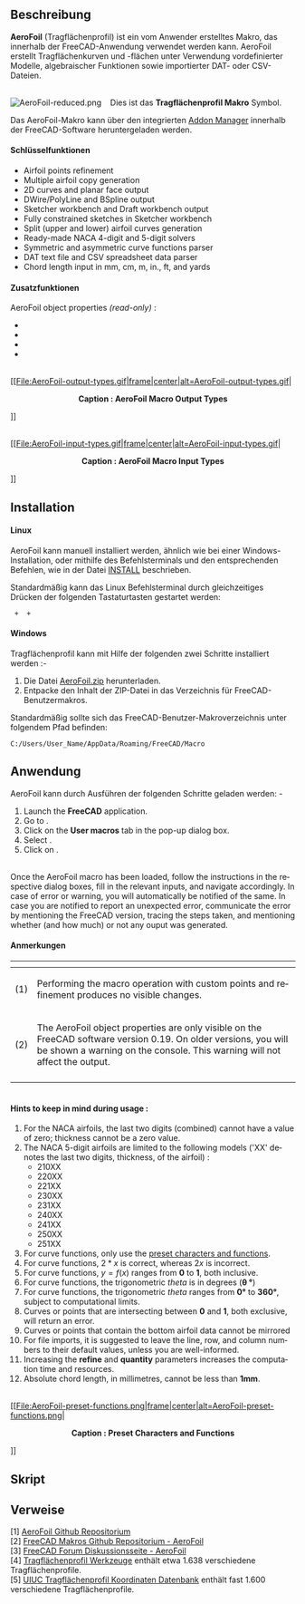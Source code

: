 <languages/>
{{Macro/de
|Name=Makro Tragflächenprofil
|Icon=AeroFoil.png
|Description=Tragflächenprofil erstellt Tragflächenprofilkurven und -flächen mit vordefinierten Modellen, algebraischen Funktionen und DAT- oder CSV-Dateien.
|Author=Melwyncarlo
|Date=2021-03-10
|Version=2.0.1
|FCVersion={{VersionPlus/de|0.17}}
|Download=[https://wiki.freecad.org/images/5/59/AeroFoil-reduced.png ToolBar Icon]
|Links=[https://github.com/melwyncarlo/AeroFoil Persönliches Github - AeroFoil]<br>[https://github.com/melwyncarlo/AeroFoil/blob/main/AeroFoil.zip?raw=true AeroFoil.zip]<br>[https://github.com/FreeCAD/FreeCAD-macros/tree/master/ObjectCreation FC Github - AeroFoil]<br>[https://forum.freecad.org/viewtopic.php?f=22&t=56162 FC Forum - AeroFoil]
}}

<span id="Description"></span>
==Beschreibung==

'''AeroFoil''' (Tragflächenprofil) ist ein vom Anwender erstelltes Makro, das innerhalb der FreeCAD-Anwendung verwendet werden kann. AeroFoil erstellt Tragflächenkurven und -flächen unter Verwendung vordefinierter Modelle, algebraischer Funktionen sowie importierter DAT- oder CSV-Dateien.

<br>[[Image:AeroFoil-reduced.png]] &nbsp;&nbsp; Dies ist das '''Tragflächenprofil Makro''' Symbol.

Das AeroFoil-Makro kann über den integrierten [[Std_AddonMgr/de|Addon Manager]] innerhalb der FreeCAD-Software heruntergeladen werden.

<span id="Key_Features"></span>
====Schlüsselfunktionen====

<div lang="en" dir="ltr" class="mw-content-ltr">
* Airfoil points refinement
* Multiple airfoil copy generation
* 2D curves and planar face output
* DWire/PolyLine and BSpline output
* Sketcher workbench and Draft workbench output
* Fully constrained sketches in Sketcher workbench
* Split (upper and lower) airfoil curves generation
* Ready-made NACA 4-digit and 5-digit solvers
* Symmetric and asymmetric curve functions parser
* DAT text file and CSV spreadsheet data parser
* Chord length input in mm, cm, m, in., ft, and yards
</div>

<span id="Additional_Features_{{VersionPlus|0.19}}"></span>
====Zusatzfunktionen {{VersionPlus/de|0.19}}====

<div lang="en" dir="ltr" class="mw-content-ltr">
AeroFoil object properties ''(read-only)'' :
<br>{{Properties Title|Base}}
*{{PropertyData|Airfoil Type|String}}
*{{PropertyData|Airfoil Chord Length|Length}}
*{{PropertyData|Design Curve Type|String}}
*{{PropertyData|Number Of Points|Integer}}
</div>


<div lang="en" dir="ltr" class="mw-content-ltr">
<br>[[File:AeroFoil-output-types.gif|frame|center|alt=AeroFoil-output-types.gif|<div style="text-align: center"><b>Caption :  AeroFoil Macro Output Types</b></div>]]
</div>

<div lang="en" dir="ltr" class="mw-content-ltr">
<br>[[File:AeroFoil-input-types.gif|frame|center|alt=AeroFoil-input-types.gif|<div style="text-align: center"><b>Caption :  AeroFoil Macro Input Types</b></div>]]<br>
</div>

==Installation==

<span id="Linux"></span>
====Linux====

AeroFoil kann manuell installiert werden, ähnlich wie bei einer Windows-Installation, oder mithilfe des Befehlsterminals und den entsprechenden Befehlen, wie in der Datei [https://raw.githubusercontent.com/melwyncarlo/AeroFoil/main/INSTALL.sh INSTALL] beschrieben.

Standardmäßig kann das Linux Befehlsterminal durch gleichzeitiges Drücken der folgenden Tastaturtasten gestartet werden:

<code>{{KEY|Control}} + {{KEY|Alt}} + {{KEY|T}}</code>

<span id="Windows"></span>
====Windows====

Tragflächenprofil kann mit Hilfe der folgenden zwei Schritte installiert werden :-

# Die Datei [https://github.com/melwyncarlo/AeroFoil/blob/main/AeroFoil.zip?raw=true AeroFoil.zip] herunterladen. <br>
# Entpacke den Inhalt der ZIP-Datei in das Verzeichnis für FreeCAD-Benutzermakros.

Standardmäßig sollte sich das FreeCAD-Benutzer-Makroverzeichnis unter folgendem Pfad befinden:

<code>C:/Users/User_Name/AppData/Roaming/FreeCAD/Macro</code>

<span id="Usage"></span>
==Anwendung==

AeroFoil kann durch Ausführen der folgenden Schritte geladen werden: -

<div lang="en" dir="ltr" class="mw-content-ltr">
# Launch the '''FreeCAD''' application.
# Go to {{MenuCommand|Macro → Macros ...}}.
# Click on the '''User macros''' tab in the pop-up dialog box.
# Select {{FileName|AeroFoil.FCMacro}}.
# Click on {{Button|Execute}}.
</div>

<div lang="en" dir="ltr" class="mw-content-ltr">
<br>Once the AeroFoil macro has been loaded, follow the instructions in the respective dialog boxes, fill in the relevant inputs, and navigate accordingly. In case of error or warning, you will automatically be notified of the same. In case you are notified to report an unexpected error, communicate the error by mentioning the FreeCAD version, tracing the steps taken, and mentioning whether (and how much) or not any ouput was generated.
</div>

<span id="Notes"></span>
====Anmerkungen====

<div lang="en" dir="ltr" class="mw-content-ltr">
{| style="text-align: left;"
|- style="vertical-align: top;"
! scope="col" style="width:30px;padding:5px 0px" |
! scope="col" |
|- style="vertical-align: top;"
|(1)
|Performing the macro operation with custom points and refinement produces no visible changes.
|- style="vertical-align: top;"
|(2)
|The AeroFoil object properties are only visible on the FreeCAD software version 0.19. On older versions, you will be shown a warning on the console. This warning will not affect the output.
|- style="vertical-align: top;"
|}
</div>

<div lang="en" dir="ltr" class="mw-content-ltr">
====<br>Hints to keep in mind during usage :====
</div>

<div lang="en" dir="ltr" class="mw-content-ltr">
# For the NACA airfoils, the last two digits (combined) cannot have a value of zero; thickness cannot be a zero value.
# The NACA 5-digit airfoils are limited to the following models ('XX' denotes the last two digits, thickness, of the airfoil) :
#* 210XX
#* 220XX
#* 221XX
#* 230XX
#* 231XX
#* 240XX
#* 241XX
#* 250XX
#* 251XX
# For curve functions, only use the <u>preset characters and functions</u>.
# For curve functions, <math>2 * x</math> is correct, whereas <math>2x</math> is incorrect.
# For curve functions, <math>y = f(x)</math> ranges from '''0''' to '''1''', both inclusive.
# For curve functions, the trigonometric ''theta'' is in degrees ('''&theta; &deg;''')
# For curve functions, the trigonometric ''theta'' ranges from '''0&deg;''' to '''360&deg;''', subject to computational limits.
# Curves or points that are intersecting between '''0''' and '''1''', both exclusive, will return an error.
# Curves or points that contain the bottom airfoil data cannot be mirrored
# For file imports, it is suggested to leave the line, row, and column numbers to their default values, unless you are well-informed.
# Increasing the '''refine''' and '''quantity''' parameters increases the computation time and resources.
# Absolute chord length, in millimetres, cannot be less than '''1mm'''.
</div>


<div lang="en" dir="ltr" class="mw-content-ltr">
<br>[[File:AeroFoil-preset-functions.png|frame|center|alt=AeroFoil-preset-functions.png|<div style="text-align: center"><b>Caption :  Preset Characters and Functions</b></div>]]<br>
</div>


<span id="Script"></span>
==Skript==

{{MacroCode|code=

__Title__         = "AeroFoil"
__Author__        = "Melwyncarlo"
__Version__       = "2.0.0"
__Date__          = "2021-03-09"
__Comment__       = "AeroFoil creates airfoil curves and faces using pre-defined models, algebraic functions, and DAT or CSV Files"
__Web__           = "https://github.com/melwyncarlo/AeroFoil"
__Wiki__          = "https://wiki.freecad.org/index.php?title=Macro_AeroFoil"
__Icon__          = "https://wiki.freecad.org/images/5/59/AeroFoil-reduced.png"
__Help__          = "Click on the AeroFoil button/macro, and follow the instructions in the subsequent dialog boxes."
__Status__        = "stable"
__Requires__      = "Freecad >= v0.17"
__Communication__ = "https://github.com/melwyncarlo/AeroFoil/issues"
__Files__         = "AeroFoil_UI_Files/AeroFoil_Initial_Dialog.ui, AeroFoil_UI_Files/AeroFoil_NACA4Digit_Dialog.ui, \
AeroFoil_UI_Files/AeroFoil_NACA5Digit_Dialog.ui, AeroFoil_UI_Files/AeroFoil_CurvesInput_Dialog.ui, \
AeroFoil_UI_Files/AeroFoil_PointsInput_Dialog.ui, AeroFoil_UI_Files/AeroFoil_DATInput_Dialog.ui, \
AeroFoil_UI_Files/AeroFoil_CSVInput_Dialog.ui, AeroFoil_UI_Files/AeroFoil_FileLoad_Dialog.ui, \
AeroFoil_UI_Files/AeroFoil_Final_Dialog.ui, AeroFoil_UI_Files/AeroFoil_Math_Functions_Box.ui, \
AeroFoil_UI_Files/AeroFoil_mfb_img.gif, AeroFoil_UI_Files/AeroFoil.svg"



#  OS: Ubuntu 18.04.5 LTS
#  Word size of OS: 64-bit
#  Word size of FreeCAD: 64-bit
#  Version: 0.18.4.
#  Build type: Release
#  Python version: 3.6.8
#  Qt version: 5.9.5
#  Coin version: 4.0.0a
#  OCC version: 7.3.0
#  Locale: English/UnitedKingdom (en_GB)

#  OS: Ubuntu 18.04.5 LTS (LXDE/Lubuntu)
#  Word size of OS	: 64-bit
#  Word size of FreeCAD: 64-bit
#  Version: 0.19
#  Build type: Release
#  Branch: unknown
#  Hash: 32200b604d421c4dad527fe587a7d047cf953b4f
#  Python version: 3.6.9
#  Qt version: 5.9.5
#  Coin versio: 4.0.0a
#  OCC version: 7.3.0
#  Locale: English/UnitedKingdom (en_GB)



}}

{{Codeextralink|https://raw.githubusercontent.com/melwyncarlo/AeroFoil/main/AeroFoil.FCMacro}}

<span id="Links"></span>
==Verweise==

[1] [https://github.com/melwyncarlo/AeroFoil AeroFoil Github Repositorium]
<br>[2] [https://github.com/FreeCAD/FreeCAD-macros/tree/master/ObjectCreation FreeCAD Makros Github Repositorium - AeroFoil]
<br>[3] [https://forum.freecad.org/viewtopic.php?f=22&t=56162 FreeCAD Forum Diskussionsseite - AeroFoil]
<br>[4] [http://airfoiltools.com/ Tragflächenprofil Werkzeuge] enthält etwa 1.638 verschiedene Tragflächenprofile.
<br>[5] [https://m-selig.ae.illinois.edu/ads/coord_database.html UIUC Tragflächenprofil Koordinaten Datenbank] enthält fast 1.600 verschiedene  Tragflächenprofile.